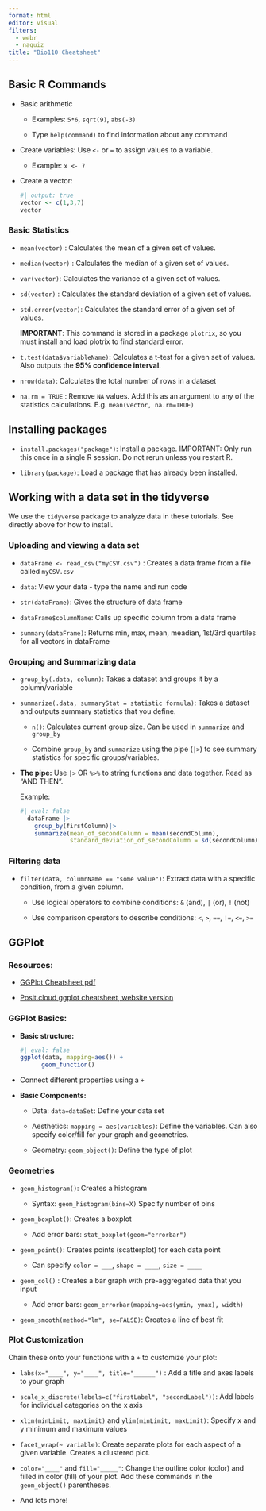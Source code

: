 ```yaml
---
format: html
editor: visual
filters: 
  - webr
  - naquiz
title: "Bio110 Cheatsheet"
---
```


## Basic R Commands

-   Basic arithmetic

    -   Examples: `5*6`, `sqrt(9)`, `abs(-3)`

    -   Type `help(command)` to find information about any command

-   Create variables: Use `<-` or `=` to assign values to a variable.

    -   Example: `x <- 7`

-   Create a vector:

    ```r
    #| output: true
    vector <- c(1,3,7)
    vector
    ```

### Basic Statistics

-   `mean(vector)` : Calculates the mean of a given set of values.

-   `median(vector)` : Calculates the median of a given set of values.

-   `var(vector)`: Calculates the variance of a given set of values. 

-   `sd(vector)` : Calculates the standard deviation of a given set of values.

-   `std.error(vector)`: Calculates the standard error of a given set of values. 
    
    **IMPORTANT**: This command is stored in a package `plotrix`, so you must install and load plotrix to find standard error.

-   `t.test(data$variableName)`: Calculates a t-test for a given set of values. Also outputs the **95% confidence interval**.

-   `nrow(data)`: Calculates the total number of rows in a dataset

-   `na.rm = TRUE` : Remove `NA` values. Add this as an argument to any of the statistics calculations. E.g. `mean(vector, na.rm=TRUE)`

## Installing packages

-   `install.packages("package")`: Install a package. IMPORTANT: Only run this once in a single R session. Do not rerun unless you restart R. 

-   `library(package)`: Load a package that has already been installed.

## Working with a data set in the tidyverse

We use the `tidyverse` package to analyze data in these tutorials. See directly above for how to install.

### Uploading and viewing a data set

-   `dataFrame <- read_csv("myCSV.csv")` : Creates a data frame from a file called `myCSV.csv`

-   `data`: View your data - type the name and run code

-   `str(dataFrame)`: Gives the structure of data frame

-   `dataFrame$columnName`: Calls up specific column from a data frame

-   `summary(dataFrame)`: Returns min, max, mean, meadian, 1st/3rd quartiles for all vectors in dataFrame


### Grouping and Summarizing data

-   `group_by(.data, column)`: Takes a dataset and groups it by a column/variable

-   `summarize(.data, summaryStat = statistic formula)`: Takes a dataset and outputs summary statistics that you define.

    -   `n()`: Calculates current group size. Can be used in `summarize` and `group_by`

    -   Combine `group_by` and `summarize` using the pipe (`|>`) to see summary statistics for specific groups/variables.

-   **The pipe:** Use `|>` OR `%>%` to string functions and data together. Read as "AND THEN".

    Example:

    ```r
    #| eval: false
      dataFrame |> 
        group_by(firstColumn)|> 
        summarize(mean_of_secondColumn = mean(secondColumn), 
                  standard_deviation_of_secondColumn = sd(secondColumn))
    ```

### Filtering data

-   `filter(data, columnName == "some value")`: Extract data with a specific condition, from a given column. 

    -   Use logical operators to combine conditions: `&` (and), `|` (or), `!` (not)

    -   Use comparison operators to describe conditions: `<`, `>`, `==`, `!=`, `<=`, `>=`


## GGPlot {#sec-ggplot}

### Resources:

-   [GGPlot Cheatsheet pdf](https://rstudio.github.io/cheatsheets/data-visualization.pdf)

-   [Posit.cloud ggplot cheatsheet, website version](https://rstudio.github.io/cheatsheets/html/data-visualization.html)

### GGPlot Basics:

-   **Basic structure:**

    ```r
    #| eval: false
    ggplot(data, mapping=aes()) +
          geom_function()
    ```

-   Connect different properties using a `+`

-   **Basic Components:**

    -   Data: `data=dataSet`: Define your data set

    -   Aesthetics: `mapping = aes(variables)`: Define the variables. Can also specify color/fill for your graph and geometries.

    -   Geometry: `geom_object()`: Define the type of plot

### Geometries

-   `geom_histogram()`: Creates a histogram

    -   Syntax: `geom_histogram(bins=X)` Specify number of bins
    
-   `geom_boxplot()`: Creates a boxplot

    -   Add error bars: `stat_boxplot(geom="errorbar")`

-   `geom_point()`: Creates points (scatterplot) for each data point

    -   Can specify `color = ___`, `shape = ____`, `size = ____`

-   `geom_col()` : Creates a bar graph with pre-aggregated data that you input

      -   Add error bars: `geom_errorbar(mapping=aes(ymin, ymax), width)`

-   `geom_smooth(method="lm", se=FALSE)`: Creates a line of best fit

### Plot Customization

Chain these onto your functions with a `+` to customize your plot:

-   `labs(x="____", y="____", title="______")` : Add a title and axes labels to your graph

-   `scale_x_discrete(labels=c("firstLabel", "secondLabel"))`: Add labels for individual categories on the x axis

-   `xlim(minLimit, maxLimit)` and `ylim(minLimit, maxLimit)`: Specify x and y minimum and maximum values

-   `facet_wrap(~ variable)`: Create separate plots for each aspect of a given variable. Creates a clustered plot.

-   `color="____"` and `fill="_____"`: Change the outline color (color) and filled in color (fill) of your plot. Add these commands in the `geom_object()` parentheses. 


-   And lots more!

